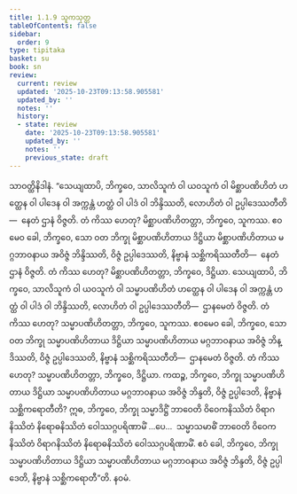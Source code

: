 ```yaml
---
title: 1.1.9 သူကသုတ္တ
tableOfContents: false
sidebar:
  order: 9
type: tipitaka
basket: su
book: sn
review:
  current: review
  updated: '2025-10-23T09:13:58.905581'
  updated_by: ''
  notes: ''
  history:
  - state: review
    date: '2025-10-23T09:13:58.905581'
    updated_by: ''
    notes: ''
    previous_state: draft
---
```



<ReviewStatus review={frontmatter.review} showDetails={true} />

<HypothesisAnnotation frontmatter={frontmatter} />

<DynamicBreadcrumb />

<Division number="9" book="sn" e="ch" v="18" p="280">

<Paragraph number="51" book="sn">
သာဝတ္ထိနိဒါနံ. “သေယျထာပိ, ဘိက္ခဝေ, သာလိသူကံ ဝါ ယဝသူကံ ဝါ မိစ္ဆာပဏိဟိတံ ဟတ္ထေန ဝါ ပါဒေန ဝါ အက္ကန္တံ ဟတ္ထံ ဝါ ပါဒံ ဝါ ဘိန္ဒိဿတိ, လောဟိတံ ဝါ ဥပ္ပါဒေဿတီတိ—  နေတံ ဌာနံ ဝိဇ္ဇတိ. တံ ကိဿ ဟေတု? မိစ္ဆာပဏိဟိတတ္တာ, ဘိက္ခဝေ, သူကဿ. ဧဝမေဝ ခေါ, ဘိက္ခဝေ, သော ဝတ ဘိက္ခု မိစ္ဆာပဏိဟိတာယ ဒိဋ္ဌိယာ မိစ္ဆာပဏိဟိတာယ မဂ္ဂဘာဝနာယ အဝိဇ္ဇံ ဘိန္ဒိဿတိ, ဝိဇ္ဇံ ဥပ္ပါဒေဿတိ, နိဗ္ဗာနံ သစ္ဆိကရိဿတီတိ—  နေတံ ဌာနံ ဝိဇ္ဇတိ. တံ ကိဿ ဟေတု? မိစ္ဆာပဏိဟိတတ္တာ, ဘိက္ခဝေ, ဒိဋ္ဌိယာ.
</Paragraph>

<Paragraph number="52" book="sn">
သေယျထာပိ, ဘိက္ခဝေ, သာလိသူကံ ဝါ ယဝသူကံ ဝါ သမ္မာပဏိဟိတံ ဟတ္ထေန ဝါ ပါဒေန ဝါ အက္ကန္တံ ဟတ္ထံ ဝါ ပါဒံ ဝါ ဘိန္ဒိဿတိ, လောဟိတံ ဝါ ဥပ္ပါဒေဿတီတိ—  ဌာနမေတံ ဝိဇ္ဇတိ. တံ ကိဿ ဟေတု? သမ္မာပဏိဟိတတ္တာ, ဘိက္ခဝေ, သူကဿ. ဧဝမေဝ ခေါ, ဘိက္ခဝေ, သော ဝတ ဘိက္ခု သမ္မာပဏိဟိတာယ ဒိဋ္ဌိယာ သမ္မာပဏိဟိတာယ မဂ္ဂဘာဝနာယ အဝိဇ္ဇံ ဘိန္ဒိဿတိ, ဝိဇ္ဇံ ဥပ္ပါဒေဿတိ, နိဗ္ဗာနံ သစ္ဆိကရိဿတီတိ—  ဌာနမေတံ ဝိဇ္ဇတိ. တံ ကိဿ ဟေတု? သမ္မာပဏိဟိတတ္တာ, ဘိက္ခဝေ, ဒိဋ္ဌိယာ.
</Paragraph>

<Paragraph number="53" book="sn">
ကထဉ္စ, ဘိက္ခဝေ, ဘိက္ခု သမ္မာပဏိဟိတာယ ဒိဋ္ဌိယာ သမ္မာပဏိဟိတာယ မဂ္ဂဘာဝနာယ အဝိဇ္ဇံ ဘိန္ဒတိ, ဝိဇ္ဇံ ဥပ္ပါဒေတိ, နိဗ္ဗာနံ သစ္ဆိကရောတီတိ? ဣဓ, ဘိက္ခဝေ, ဘိက္ခု သမ္မာဒိဋ္ဌိံ ဘာဝေတိ ဝိဝေကနိဿိတံ ဝိရာဂနိဿိတံ နိရောဓနိဿိတံ ဝေါဿဂ္ဂပရိဏာမိံ …ပေ…  သမ္မာသမာဓိံ ဘာဝေတိ ဝိဝေကနိဿိတံ ဝိရာဂနိဿိတံ နိရောဓနိဿိတံ ဝေါဿဂ္ဂပရိဏာမိံ. ဧဝံ ခေါ, ဘိက္ခဝေ, ဘိက္ခု သမ္မာပဏိဟိတာယ ဒိဋ္ဌိယာ သမ္မာပဏိဟိတာယ မဂ္ဂဘာဝနာယ အဝိဇ္ဇံ ဘိန္ဒတိ, ဝိဇ္ဇံ ဥပ္ပါဒေတိ, နိဗ္ဗာနံ သစ္ဆိကရောတီ”တိ.

</Paragraph>
</Division>

<Paragraph number="54" type="center" book="sn">
နဝမံ.
</Paragraph>